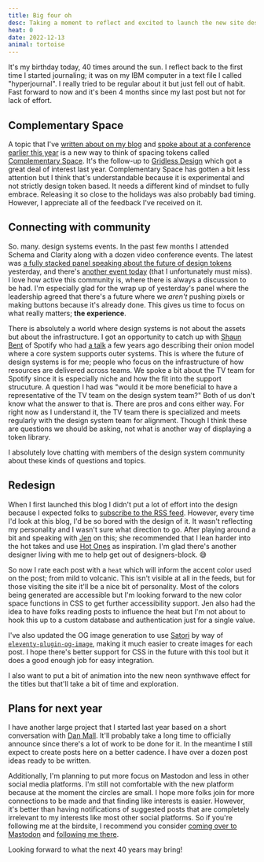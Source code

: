 ```yaml
---
title: Big four oh
desc: Taking a moment to reflect and excited to launch the new site design.
heat: 0
date: 2022-12-13
animal: tortoise
---
```


It's my birthday today, 40 times around the sun. I reflect back to the first time I started journaling; it was on my IBM computer in a text file I called "hyperjournal". I really tried to be regular about it but just fell out of habit. Fast forward to now and it's been 4 months since my last post but not for lack of effort.

## Complementary Space

A topic that I've [written about on my blog](../spacing-solved) and [spoke about at a conference earlier this year](https://www.youtube.com/watch?v=W2P-Bhbcj9k) is a new way to think of spacing tokens called [Complementary Space](https://complementary.space/). It's the follow-up to [Gridless Design](https://gridless.design/) which got a great deal of interest last year. Complementary Space has gotten a bit less attention but I think that's understandable because it is experimental and not strictly design token based. It needs a different kind of mindset to fully embrace. Releasing it so close to the holidays was also probably bad timing. However, I appreciate all of the feedback I've received on it.

## Connecting with community

So. many. design systems events. In the past few months I attended Schema and Clarity along with a dozen video conference events. The latest was [a fully stacked panel speaking about the future of design tokens](https://www.supernova.io/future-of-design-tokens) yesterday, and there's [another event today](https://www.eventbrite.com/e/unconference-a-maturity-model-for-design-systems-registration-446204027257) (that I unfortunately must miss). I love how active this community is, where there is always a discussion to be had. I'm especially glad for the wrap up of yesterday's panel where the leadership agreed that there's a future where we _aren't_ pushing pixels or making buttons because it's already done. This gives us time to focus on what really matters; **the experience**.

There is absolutely a world where design systems is not about the assets but about the infrastructure. I got an opportunity to catch up with [Shaun Bent](https://twitter.com/shaunbent) of Spotify who had [a talk](https://www.youtube.com/watch?v=Xww-x7DgiDw) a few years ago describing their onion model where a core system supports outer systems. This is where the future of design systems is for me; people who focus on the infrastructure of how resources are delivered across teams. We spoke a bit about the TV team for Spotify since it is especially niche and how the fit into the support strucuture. A question I had was "would it be more beneficial to have a representative of the TV team on the design system team?" Both of us don't know what the answer to that is. There are pros and cons either way. For right now as I understand it, the TV team there is specialized and meets regularly with the design system team for alignment. Though I think these are questions we should be asking, not what is another way of displaying a token library.

I absolutely love chatting with members of the design system community about these kinds of questions and topics.

## Redesign

When I first launched this blog I didn't put a lot of effort into the design because I expected folks to [subscribe to the RSS feed](https://blog.damato.design/feed.xml). However, every time I'd look at this blog, I'd be so bored with the design of it. It wasn't reflecting my personality and I wasn't sure what direction to go. After playing around a bit and speaking with [Jen](https://jennifer.damato.design/) on this; she recommended that I lean harder into the hot takes and use [Hot Ones](https://firstwefeast.com/tag/hot-ones) as inspiration. I'm glad there's another designer living with me to help get out of designers-block. 😅

So now I rate each post with a `heat` which will inform the accent color used on the post; from mild to volcanic. This isn't visible at all in the feeds, but for those visiting the site it'll be a nice bit of personality. Most of the colors being generated are accessible but I'm looking forward to the new color space functions in CSS to get further accessibility support. Jen also had the idea to have folks reading posts to influence the heat but I'm not about to hook this up to a custom database and authentication just for a single value.

I've also updated the OG image generation to use [Satori](https://github.com/vercel/satori) by way of [`eleventy-plugin-og-image`](https://www.npmjs.com/package/eleventy-plugin-og-image), making it much easier to create images for each post. I hope there's better support for CSS in the future with this tool but it does a good enough job for easy integration.

I also want to put a bit of animation into the new neon synthwave effect for the titles but that'll take a bit of time and exploration.

## Plans for next year

I have another large project that I started last year based on a short conversation with [Dan Mall](https://danmall.com/). It'll probably take a long time to officially announce since there's a lot of work to be done for it. In the meantime I still expect to create posts here on a better cadence. I have over a dozen post ideas ready to be written.

Additionally, I'm planning to put more focus on Mastodon and less in other social media platforms. I'm still not comfortable with the new platform because at the moment the circles are small. I hope more folks join for more connections to be made and that finding like interests is easier. However, it's better than having notifications of suggested posts that are completely irrelevant to my interests like most other social platforms. So if you're following me at the birdsite, I recommend you consider [coming over to Mastodon](https://www.wired.com/story/how-to-get-started-use-mastodon/) and [following me there](https://social.design.systems/@donnie).

Looking forward to what the next 40 years may bring!